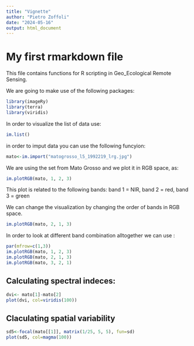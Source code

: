 ```yaml
---
title: "Vignette"
author: "Pietro Zoffoli"
date: "2024-05-16"
output: html_document
---
```


# My first rmarkdown file

This file contains functions for R scripting in Geo_Ecological Remote Sensing. 

We are going to make use of the following packages:

```r
library(imageRy)
library(terra)
library(viridis)
```

In order to visualize the list of data use:

```r
im.list()
```

in order to imput data you can use the following funcyion:
```r
mato<-im.import("matogrosso_l5_1992219_lrg.jpg")
```

We are using the set from Mato Grosso and we plot it in RGB space, as:

```r
im.plotRGB(mato, 1, 2, 3)
```

This plot is related to the following bands: band 1 = NIR, band 2 = red, band 3 = green

We can change the visualization by changing the order of bands in RGB space. 

```r
im.plotRGB(mato, 2, 1, 3)
```

In order to look at different band combination alltogether we can use :

```r
par(mfrow=c(1,3))
im.plotRGB(mato, 1, 2, 3)
im.plotRGB(mato, 2, 1, 3)
im.plotRGB(mato, 3, 2, 1)
```

## Calculating spectral indeces:
```r
dvi<- mato[1]-mato[2]
plot(dvi, col=viridis(100))
```

## Claculating spatial variability
```r
sd5<-focal(mato[[1]], matrix(1/25, 5, 5), fun=sd)
plot(sd5, col=magma(100))
```













